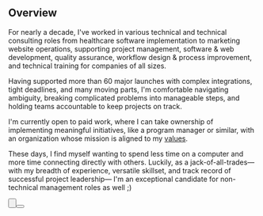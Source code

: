 <Heading level="h1" text="Project Leadership & Technical Consulting" />

<Status text="Open to Work" />

## Overview

For nearly a decade, I've worked in various technical and technical consulting roles from healthcare software implementation to marketing website operations, supporting project management, software & web development, quality assurance, workflow design & process improvement, and technical training for companies of all sizes.

Having supported more than 60 major launches with complex integrations, tight deadlines, and many moving parts, I'm comfortable navigating ambiguity, breaking complicated problems into manageable steps, and holding teams accountable to keep projects on track.

<span className="bold-underline">I'm currently open to paid work</span>, where I can take ownership
of implementing meaningful initiatives, like a program manager or similar, with an organization
whose mission is aligned to my [values](/work/spiritual).

These days, I find myself wanting to spend less time on a computer and more time connecting directly with others. Luckily, as a jack-of-all-trades— with my breadth of experience, versatile skillset, and track record of successful project leadership— I'm an exceptional candidate for non-technical management roles as well ;)

<Button
  icon="download"
  text="Download Resume"
  link="https://drive.google.com/file/d/1iTvpI1tIrhsLtupMHxhMja_BJkFOAb55/view?usp=drive_link"
/>

<Button icon="contact" text="Email Me" link="mailto:d@rootedvision.co" />
